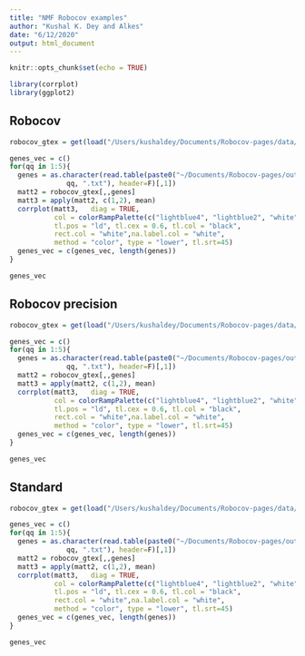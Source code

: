 ```yaml
---
title: "NMF Robocov examples"
author: "Kushal K. Dey and Alkes"
date: "6/12/2020"
output: html_document
---
```


```r
knitr::opts_chunk$set(echo = TRUE)
```

```r
library(corrplot)
library(ggplot2)
```


## Robocov

```r
robocov_gtex = get(load("/Users/kushaldey/Documents/Robocov-pages/data/Robocov_Box_all_genes.rda"))
```

```r
genes_vec = c()
for(qq in 1:5){
  genes = as.character(read.table(paste0("~/Documents/Robocov-pages/output/NMF_run_5_robocov/NMF_run_5_clus_",
              qq, ".txt"), header=F)[,1])
  matt2 = robocov_gtex[,,genes]
  matt3 = apply(matt2, c(1,2), mean)
  corrplot(matt3,   diag = TRUE,
           col = colorRampPalette(c("lightblue4", "lightblue2", "white", "indianred1", "indianred3"))(200),
           tl.pos = "ld", tl.cex = 0.6, tl.col = "black",
           rect.col = "white",na.label.col = "white",
           method = "color", type = "lower", tl.srt=45)
  genes_vec = c(genes_vec, length(genes))
}
```

```r
genes_vec
```


## Robocov precision

```r
robocov_gtex = get(load("/Users/kushaldey/Documents/Robocov-pages/data/Robocov_Precision_all_genes.rda"))
```

```r
genes_vec = c()
for(qq in 1:5){
  genes = as.character(read.table(paste0("~/Documents/Robocov-pages/output/NMF_run_5_probocov/NMF_run_5_clus_",
              qq, ".txt"), header=F)[,1])
  matt2 = robocov_gtex[,,genes]
  matt3 = apply(matt2, c(1,2), mean)
  corrplot(matt3,   diag = TRUE,
           col = colorRampPalette(c("lightblue4", "lightblue2", "white", "indianred1", "indianred3"))(200),
           tl.pos = "ld", tl.cex = 0.6, tl.col = "black",
           rect.col = "white",na.label.col = "white",
           method = "color", type = "lower", tl.srt=45)
  genes_vec = c(genes_vec, length(genes))
}
```

```r
genes_vec
```

## Standard

```r
robocov_gtex = get(load("/Users/kushaldey/Documents/Robocov-pages/data/Cor_pairwise_all_genes.rda"))
```

```r
genes_vec = c()
for(qq in 1:5){
  genes = as.character(read.table(paste0("~/Documents/Robocov-pages/output/NMF_run_5_standard/NMF_run_5_clus_",
              qq, ".txt"), header=F)[,1])
  matt2 = robocov_gtex[,,genes]
  matt3 = apply(matt2, c(1,2), mean)
  corrplot(matt3,   diag = TRUE,
           col = colorRampPalette(c("lightblue4", "lightblue2", "white", "indianred1", "indianred3"))(200),
           tl.pos = "ld", tl.cex = 0.6, tl.col = "black",
           rect.col = "white",na.label.col = "white",
           method = "color", type = "lower", tl.srt=45)
  genes_vec = c(genes_vec, length(genes))
}
```

```r
genes_vec
```

